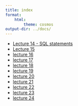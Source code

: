 ```yaml
---
title: index
format:
    html:
        theme: cosmos
output-dir: ../docs/
---
```


* [Lecture 14 - SQL statements](./lect14-more-joins-and-aggregates.html)
* [Lecture 15](./lect15-aggregates-and-subqueries.html)
* [lecture 16](./lect16-subqueries-and-views.html)
* [lecture 17](./lect17-joins-and-aggregates.html)
* [lecture 18](./lect18-joins-and-aggregates-2.html)
* [lecture 19](./lect19-intro-to-apis.html)
* [lecture 20](./lect20-writing-apis.html)
* [lecture 21](./lect21-referential-integrity-1.html)
* [lecture 22](./lect22-referential-integrity-3.html)
* [lecture 23](./lect23-procedures-and-triggers-1.html)
* [lecture 24](./lect24-procedures-and-triggers-2.html)
